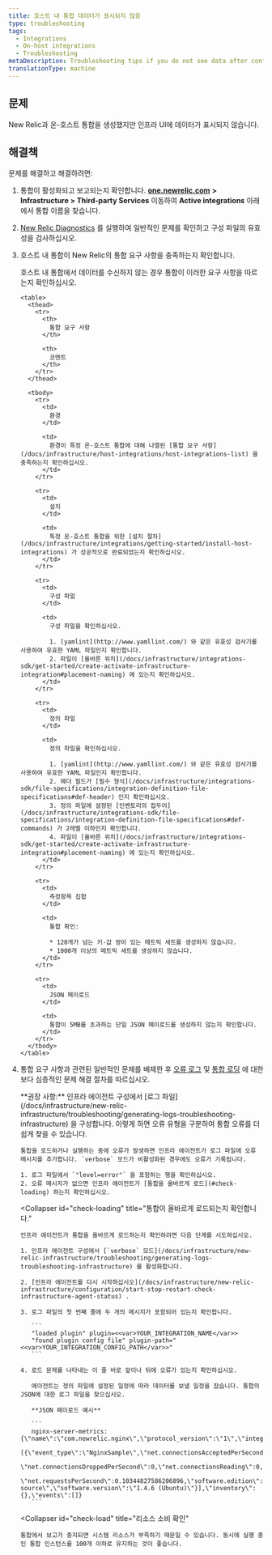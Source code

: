 ```yaml
---
title: 호스트 내 통합 데이터가 표시되지 않음
type: troubleshooting
tags:
  - Integrations
  - On-host integrations
  - Troubleshooting
metaDescription: Troubleshooting tips if you do not see data after configuring your on-host New Relic infrastructure integration.
translationType: machine
---
```


## 문제

New Relic과 온-호스트 통합을 생성했지만 인프라 UI에 데이터가 표시되지 않습니다.

## 해결책

문제를 해결하고 해결하려면:

1. 통합이 활성화되고 보고되는지 확인합니다. [**one.newrelic.com**](http://one.newrelic.com) **> Infrastructure > Third-party Services** 이동하여 **Active integrations** 아래에서 통합 이름을 찾습니다.

2. [New Relic Diagnostics](/docs/agents/manage-apm-agents/troubleshooting/new-relic-diagnostics) 를 실행하여 일반적인 문제를 확인하고 구성 파일의 유효성을 검사하십시오.

3. 호스트 내 통합이 New Relic의 통합 요구 사항을 충족하는지 확인합니다.

   <CollapserGroup>
     <Collapser
       id="requirements"
       title="통합 요구 사항 문제 해결"
     >
       호스트 내 통합에서 데이터를 수신하지 않는 경우 통합이 이러한 요구 사항을 따르는지 확인하십시오.

       <table>
         <thead>
           <tr>
             <th>
               통합 요구 사항
             </th>

             <th>
               코멘트
             </th>
           </tr>
         </thead>

         <tbody>
           <tr>
             <td>
               환경
             </td>

             <td>
               환경이 특정 온-호스트 통합에 대해 나열된 [통합 요구 사항](/docs/infrastructure/host-integrations/host-integrations-list) 을 충족하는지 확인하십시오.
             </td>
           </tr>

           <tr>
             <td>
               설치
             </td>

             <td>
               특정 온-호스트 통합을 위한 [설치 절차](/docs/infrastructure/integrations/getting-started/install-host-integrations) 가 성공적으로 완료되었는지 확인하십시오.
             </td>
           </tr>

           <tr>
             <td>
               구성 파일
             </td>

             <td>
               구성 파일을 확인하십시오.

               1. [yamlint](http://www.yamllint.com/) 와 같은 유효성 검사기를 사용하여 유효한 YAML 파일인지 확인합니다.
               2. 파일이 [올바른 위치](/docs/infrastructure/integrations-sdk/get-started/create-activate-infrastructure-integration#placement-naming) 에 있는지 확인하십시오.
             </td>
           </tr>

           <tr>
             <td>
               정의 파일
             </td>

             <td>
               정의 파일을 확인하십시오.

               1. [yamlint](http://www.yamllint.com/) 와 같은 유효성 검사기를 사용하여 유효한 YAML 파일인지 확인합니다.
               2. 헤더 필드가 [필수 형식](/docs/infrastructure/integrations-sdk/file-specifications/integration-definition-file-specifications#def-header) 인지 확인하십시오.
               3. 정의 파일에 설정된 [인벤토리의 접두어](/docs/infrastructure/integrations-sdk/file-specifications/integration-definition-file-specifications#def-commands) 가 2레벨 이하인지 확인합니다.
               4. 파일이 [올바른 위치](/docs/infrastructure/integrations-sdk/get-started/create-activate-infrastructure-integration#placement-naming) 에 있는지 확인하십시오.
             </td>
           </tr>

           <tr>
             <td>
               측정항목 집합
             </td>

             <td>
               통합 확인:

               * 120개가 넘는 키-값 쌍이 있는 메트릭 세트를 생성하지 않습니다.
               * 1000개 이상의 메트릭 세트를 생성하지 않습니다.
             </td>
           </tr>

           <tr>
             <td>
               JSON 페이로드
             </td>

             <td>
               통합이 5MB를 초과하는 단일 JSON 페이로드를 생성하지 않는지 확인합니다.
             </td>
           </tr>
         </tbody>
       </table>
     </Collapser>
   </CollapserGroup>

4. 통합 요구 사항과 관련된 일반적인 문제를 배제한 후 [오류 로그](#check-errors) 및 [통합 로딩](#check-loading) 에 대한 보다 심층적인 문제 해결 절차를 따르십시오.

   <CollapserGroup>
     <Collapser
       id="check-errors"
       title="통합 로그 파일에서 오류 메시지 확인"
     >
       **권장 사항:** 인프라 에이전트 구성에서 [로그 파일](/docs/infrastructure/new-relic-infrastructure/troubleshooting/generating-logs-troubleshooting-infrastructure) 을 구성합니다. 이렇게 하면 오류 유형을 구분하여 통합 오류를 더 쉽게 찾을 수 있습니다.

       통합을 로드하거나 실행하는 중에 오류가 발생하면 인프라 에이전트가 로그 파일에 오류 메시지를 추가합니다. `verbose` 모드가 비활성화된 경우에도 오류가 기록됩니다.

       1. 로그 파일에서 `"level=error"` 을 포함하는 행을 확인하십시오.
       2. 오류 메시지가 없으면 인프라 에이전트가 [통합을 올바르게 로드](#check-loading) 하는지 확인하십시오.
     </Collapser>

     <Collapser
       id="check-loading"
       title="통합이 올바르게 로드되는지 확인합니다."
     >
       인프라 에이전트가 통합을 올바르게 로드하는지 확인하려면 다음 단계를 시도하십시오.

       1. 인프라 에이전트 구성에서 [`verbose` 모드](/docs/infrastructure/new-relic-infrastructure/troubleshooting/generating-logs-troubleshooting-infrastructure) 를 활성화합니다.

       2. [인프라 에이전트를 다시 시작하십시오](/docs/infrastructure/new-relic-infrastructure/configuration/start-stop-restart-check-infrastructure-agent-status) .

       3. 로그 파일의 첫 번째 줄에 두 개의 메시지가 포함되어 있는지 확인합니다.

          ```
          "loaded plugin" plugin=<<var>YOUR_INTEGRATION_NAME</var>>
          "found plugin config file" plugin-path="<<var>YOUR_INTEGRATION_CONFIG_PATH</var>>"
          ```

       4. 로드 문제를 나타내는 이 줄 바로 앞이나 뒤에 오류가 있는지 확인하십시오.

          에이전트는 정의 파일에 설정된 일정에 따라 데이터를 보낼 일정을 잡습니다. 통합의 JSON에 대한 로그 파일을 찾으십시오.

          **JSON 페이로드 예시**

          ```
          nginx-server-metrics: {\"name\":\"com.newrelic.nginx\",\"protocol_version\":\"1\",\"integration_version\":\"0.5.0\",\"metrics\":
          [{\"event_type\":\"NginxSample\",\"net.connectionsAcceptedPerSecond\":0.10344827586206896,\"net.connectionsActive\":1,
          \"net.connectionsDroppedPerSecond\":0,\"net.connectionsReading\":0,\"net.connectionsWaiting\":0,\"net.connectionsWriting\":1,
          \"net.requestsPerSecond\":0.10344827586206896,\"software.edition\":\"open source\",\"software.version\":\"1.4.6 (Ubuntu)\"}],\"inventory\":{},\"events\":[]}
          ```
     </Collapser>

     <Collapser
       id="check-load"
       title="리소스 소비 확인"
     >
       통합에서 보고가 중지되면 시스템 리소스가 부족하기 때문일 수 있습니다. 동시에 실행 중인 통합 인스턴스를 100개 이하로 유지하는 것이 좋습니다.
     </Collapser>
   </CollapserGroup>